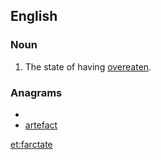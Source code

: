 ==English==

===Noun===
{{en-noun|-}}

# {{rare|obsolete}} The state of having [[overeaten]].

===Anagrams===
* {{alphagram|aacefrtt}}
* [[artefact#English|artefact]]

[[et:farctate]]